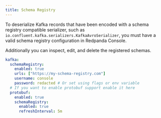 ```yaml
---
title: Schema Registry
---
```


<head>
    <meta name="title" content="Avro (De)Serialization in Redpanda Console | Redpanda Docs"/>
    <meta name="description" content="Configuring schema registry in Redpanda Console."/>
</head>

To deserialize Kafka records that have been encoded with a schema registry compatible serializer, such as  
`io.confluent.kafka.serializers.KafkaAvroSerializer`, you must have a valid schema registry configuration in Redpanda Console. 

Additionally you can inspect, edit, and delete the registered schemas. 

```yaml
kafka:
  schemaRegistry:
    enabled: true
    urls: ["https://my-schema-registry.com"]
    username: console
    password: redacted # Or set using flags or env variable
  # If you want to enable protobuf support enable it here
  protobuf:
    enabled: true
    schemaRegistry:
      enabled: true
      refreshInterval: 5m
```
